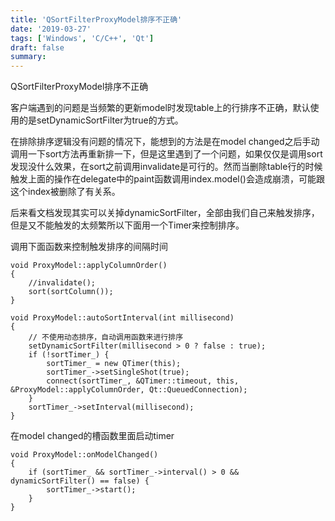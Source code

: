 ```yaml
---
title: 'QSortFilterProxyModel排序不正确'
date: '2019-03-27'
tags: ['Windows', 'C/C++', 'Qt']
draft: false
summary: 
---
```


QSortFilterProxyModel排序不正确

客户端遇到的问题是当频繁的更新model时发现table上的行排序不正确，默认使用的是setDynamicSortFilter为true的方式。

在排除排序逻辑没有问题的情况下，能想到的方法是在model changed之后手动调用一下sort方法再重新排一下，但是这里遇到了一个问题，如果仅仅是调用sort发现没什么效果，在sort之前调用invalidate是可行的。然而当删除table行的时候触发上面的操作在delegate中的paint函数调用index.model()会造成崩溃，可能跟这个index被删除了有关系。

后来看文档发现其实可以关掉dynamicSortFilter，全部由我们自己来触发排序，但是又不能触发的太频繁所以下面用一个Timer来控制排序。


调用下面函数来控制触发排序的间隔时间
```
void ProxyModel::applyColumnOrder()
{
    //invalidate();
    sort(sortColumn());
}

void ProxyModel::autoSortInterval(int millisecond)
{
    // 不使用动态排序，自动调用函数来进行排序
    setDynamicSortFilter(millisecond > 0 ? false : true);
    if (!sortTimer_) {
        sortTimer_ = new QTimer(this);
        sortTimer_->setSingleShot(true);
        connect(sortTimer_, &QTimer::timeout, this, &ProxyModel::applyColumnOrder, Qt::QueuedConnection);
    }
    sortTimer_->setInterval(millisecond);
}
```

在model changed的槽函数里面启动timer
```
void ProxyModel::onModelChanged()
{
    if (sortTimer_ && sortTimer_->interval() > 0 && dynamicSortFilter() == false) {
        sortTimer_->start();
    }
}
```